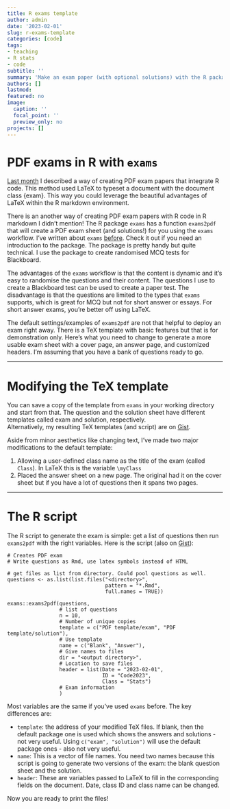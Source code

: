 ```yaml
---
title: R exams template
author: admin
date: '2023-02-01'
slug: r-exams-template
categories: [code]
tags:
- teaching
- R stats
- code
subtitle: ''
summary: 'Make an exam paper (with optional solutions) with the R package exams'
authors: []
lastmod: 
featured: no
image:
  caption: ''
  focal_point: ''
  preview_only: no
projects: []
---
```


# PDF exams in R with `exams`

[Last month](post/latex-exam-template/index.html) I described a way of creating PDF exam papers that integrate R code. This method used LaTeX to typeset a document with the document class {exam}. This way you could leverage the beautiful advantages of LaTeX within the R markdown environment.

There is an another way of creating PDF exam papers with R code in R markdown I didn't mention! The R package `exams` has a function `exams2pdf` that will create a PDF exam sheet (and solutions!) for you using the `exams` workflow. I've written about `exams` [before](teaching/rexams/index.html). Check it out if you need an introduction to the package. The package is pretty handy but quite technical. I use the package to create randomised MCQ tests for Blackboard. 

The advantages of the `exams` workflow is that the content is dynamic and it's easy to randomise the questions and their content. The questions I use to create a Blackboard test can be used to create a paper test. The disadvantage is that the questions are limited to the types that `exams` supports, which is great for MCQ but not for short answer or essays. For short answer exams, you're better off using LaTeX. 

The default settings/examples of `exams2pdf` are not that helpful to deploy an exam right away. There is a TeX template with basic features but that is for demonstration only. Here's what you need to change to generate a more usable exam sheet with a cover page, an answer page, and customized headers. I'm assuming that you have a bank of questions ready to go.

***

# Modifying the TeX template
You can save a copy of the template from `exams` in your working directory and start from that. The question and the solution sheet have different templates called exam and solution, respectively.  
Alternatively, my resulting TeX templates (and script) are on [Gist](https://gist.github.com/jacintak/2943f10e4f80f27c93f4044b9086a8be).

Aside from minor aesthetics like changing text, I've made two major modifications to the default template:

 1. Allowing a user-defined class name as the title of the exam (called `Class`). In LaTeX this is the variable `\myClass`
 2. Placed the answer sheet on a new page. The original had it on the cover sheet but if you have a lot of questions then it spans two pages.
 
***

# The R script
The R script to generate the exam is simple: get a list of questions then run `exams2pdf` with the right variables. Here is the script (also on  [Gist](https://gist.github.com/jacintak/2943f10e4f80f27c93f4044b9086a8be)):

```
# Creates PDF exam 
# Write questions as Rmd, use latex symbols instead of HTML

# get files as list from directory. Could pool questions as well.
questions <- as.list(list.files("<directory>",
                                pattern = "*.Rmd",
                                full.names = TRUE))

exams::exams2pdf(questions,
                 # list of questions
                 n = 10,
                 # Number of unique copies
                 template = c("PDF template/exam", "PDF template/solution"),
                 # Use template
                 name = c("Blank", "Answer"),
                 # Give names to files
                 dir = "<output directory>",
                 # Location to save files
                 header = list(Date = "2023-02-01",
                               ID = "Code2023",
                               Class = "Stats")
                 # Exam information
                 )
```
Most variables are the same if you've used `exams` before. The key differences are:

 * `template`: the address of your modified TeX files. If blank, then the default package one is used which shows the answers and solutions - not very useful. Using `c("exam", "solution")` will use the default package ones - also not very useful.
 * `name`: This is a vector of file names. You need two names because this script is going to generate two versions of the exam: the blank question sheet and the solution.
 * `header`: These are variables passed to LaTeX to fill in the corresponding fields on the document. Date, class ID and class name can be changed.
 
Now you are ready to print the files!
